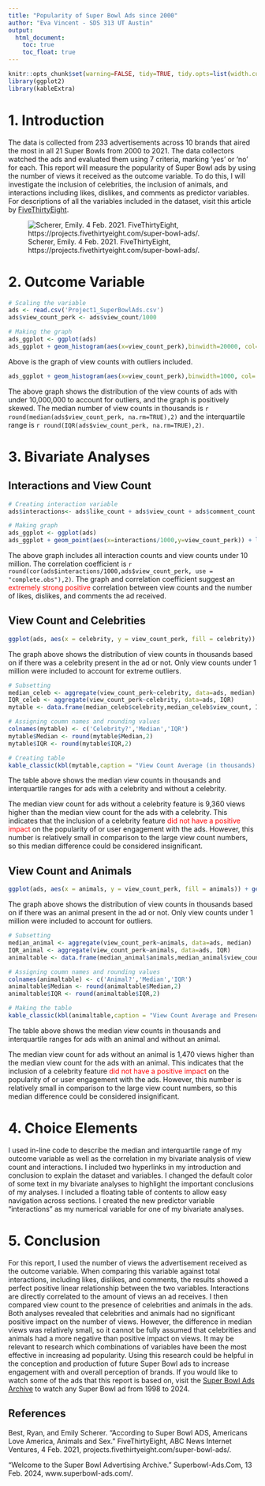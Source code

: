 ```yaml
---
title: "Popularity of Super Bowl Ads since 2000"
author: "Eva Vincent - SDS 313 UT Austin"
output:
  html_document:
    toc: true
    toc_float: true
---
```

```r
knitr::opts_chunk$set(warning=FALSE, tidy=TRUE, tidy.opts=list(width.cutoff=60))
library(ggplot2)
library(kableExtra)
```


# 1. Introduction
The data is collected from 233 advertisements across 10 brands that aired the most in all 21 Super Bowls from 2000 to 2021. The data collectors watched the ads and evaluated them using 7 criteria, marking 'yes' or 'no' for each. This report will measure the popularity of Super Bowl ads by using the number of views it received as the outcome variable. To do this, I will investigate the inclusion of celebrities,  the inclusion of animals, and interactions including likes, dislikes, and comments as predictor variables. For descriptions of all the variables included in the dataset, visit this article by [FiveThirtyEight](https://projects.fivethirtyeight.com/super-bowl-ads/).

![Scherer, Emily. 4 Feb. 2021. FiveThirtyEight, https://projects.fivethirtyeight.com/super-bowl-ads/.](https://projects.fivethirtyeight.com/super-bowl-ads/images/SUPER-BOWL-ADS-Topper.png?v=7e5791e9)


# 2. Outcome Variable
```r
# Scaling the variable
ads <- read.csv('Project1_SuperBowlAds.csv')
ads$view_count_perk <- ads$view_count/1000

# Making the graph
ads_ggplot <- ggplot(ads)
ads_ggplot + geom_histogram(aes(x=view_count_perk),binwidth=20000, col='black',fill='dark green') + labs(title='View Count of Super Bowl Ads',x='Number of Views (in thousands)', y= 'Frequency') + scale_fill_brewer(type='qual',palette=2) + theme_classic()+theme(plot.title = element_text(hjust = 0.5)) 
```

Above is the graph of view counts with outliers included.


```r
ads_ggplot + geom_histogram(aes(x=view_count_perk),binwidth=1000, col='black',fill='dark green') + labs(title='View Count of Super Bowl Ads',x='Number of Views (in thousands)', y= 'Frequency') + scale_fill_brewer(type='qual',palette=2) + theme_classic() + xlim(c(0,10000)) +ylim(c(0,20))+theme(plot.title = element_text(hjust = 0.5)) 
```

The above graph shows the distribution of the view counts of ads with under 10,000,000 to account for outliers, and the graph is positively skewed. The median number of view counts in thousands is `r round(median(ads$view_count_perk, na.rm=TRUE),2)` and the interquartile range is `r round(IQR(ads$view_count_perk, na.rm=TRUE),2)`.

# 3. Bivariate Analyses

## Interactions and View Count
```r
# Creating interaction variable
ads$interactions<- ads$like_count + ads$view_count + ads$comment_count

# Making graph
ads_ggplot <- ggplot(ads)
ads_ggplot + geom_point(aes(x=interactions/1000,y=view_count_perk)) + labs(title='Interactions and View Count', x='Interaction Count (in thousands)',y='View Count (in thousands)') + theme_classic() + xlim(c(0,10000)) + ylim(c(0,10000))+theme(plot.title = element_text(hjust = 0.5)) 
```

The above graph includes all interaction counts and view counts under 10 million. The correlation coefficient is `r round(cor(ads$interactions/1000,ads$view_count_perk, use = "complete.obs"),2)`. The graph and correlation coefficient suggest an <span style="color: red;">extremely strong positive</span> correlation between view counts and the number of likes, dislikes, and comments the ad received.


## View Count and Celebrities
```r
ggplot(ads, aes(x = celebrity, y = view_count_perk, fill = celebrity)) + geom_boxplot() + coord_flip() + labs(title='View Count and Celebrities',x='Presence of Celebrity', y= 'View Count (in thousands)') +theme_classic() +ylim(c(0,1000))+theme(plot.title = element_text(hjust = 0.5)) 
```

The graph above shows the distribution of view counts in thousands based on if there was a celebrity present in the ad or not. Only view counts under 1 million were included to account for extreme outliers.

```r
# Subsetting
median_celeb <- aggregate(view_count_perk~celebrity, data=ads, median)
IQR_celeb <- aggregate(view_count_perk~celebrity, data=ads, IQR)
mytable <- data.frame(median_celeb$celebrity,median_celeb$view_count, IQR_celeb$view_count)

# Assigning coumn names and rounding values
colnames(mytable) <- c('Celebrity?','Median','IQR')
mytable$Median <- round(mytable$Median,2)
mytable$IQR <- round(mytable$IQR,2)

# Creating table
kable_classic(kbl(mytable,caption = "View Count Average (in thousands) and Presence of Celebrity"),full_width = FALSE)
```
The table above shows the median view counts in thousands and interquartile ranges for ads with a celebrity and without a celebrity.

The median view count for ads without a celebrity feature is 9,360 views higher than the median view count for the ads with a celebrity. This indicates that the inclusion of a celebrity feature <span style="color: red;">did not have a positive impact</span> on the popularity of or user engagement with the ads. However, this number is relatively small in comparison to the large view count numbers, so this median difference could be considered insignificant.



## View Count and Animals
```r
ggplot(ads, aes(x = animals, y = view_count_perk, fill = animals)) + geom_boxplot() + coord_flip() + labs(title='View Count and Animals',x='Presence of Animals', y= 'View Count (in thousands') + theme_classic()+ ylim(c(0,1000))+theme(plot.title = element_text(hjust = 0.5)) 
```

The graph above shows the distribution of view counts in thousands based on if there was an animal present in the ad or not. Only view counts under 1 million were included to account for outliers.

```r
# Subsetting
median_animal <- aggregate(view_count_perk~animals, data=ads, median)
IQR_animal <- aggregate(view_count_perk~animals, data=ads, IQR)
animaltable <- data.frame(median_animal$animals,median_animal$view_count, IQR_animal$view_count)

# Assigning coumn names and rounding values
colnames(animaltable) <- c('Animal?','Median','IQR')
animaltable$Median <- round(animaltable$Median,2)
animaltable$IQR <- round(animaltable$IQR,2)

# Making the table
kable_classic(kbl(animaltable,caption = "View Count Average and Presence of Animal"),full_width = FALSE)

```
The table above shows the median view counts in thousands and interquartile ranges for ads with an animal and without an animal.

The median view count for ads without an animal is 1,470 views higher than the median view count for the ads with an animal. This indicates that the inclusion of a celebrity feature <span style="color: red;">did not have a positive impact</span> on the popularity of or user engagement with the ads. However, this number is relatively small in comparison to the large view count numbers, so this median difference could be considered insignificant.


# 4. Choice Elements
I used in-line code to describe the median and interquartile range of my outcome variable as well as the correlation in my bivariate analysis of view count and interactions. I included two hyperlinks in my introduction and conclusion to explain the dataset and variables. I changed the default color of some text in my bivariate analyses to highlight the important conclusions of my analyses. I included a floating table of contents to allow easy navigation across sections. I created the new predictor variable "interactions" as my numerical variable for one of my bivariate analyses.


# 5. Conclusion
For this report, I used the number of views the advertisement received as the outcome variable. When comparing this variable against total interactions, including likes, dislikes, and comments, the results showed a perfect positive linear relationship between the two variables. Interactions are directly correlated to the amount of views an ad receives. I then compared view count to the presence of celebrities and animals in the ads. Both analyses revealed that celebrities and animals had no significant positive impact on the number of views. However, the difference in median views was relatively small, so it cannot be fully assumed that celebrities and animals had a more negative than positive impact on views. It may be relevant to research which combinations of variables have been the most effective in increasing ad popularity. Using this research could be helpful in the conception and production of future Super Bowl ads to increase engagement with and overall perception of brands. If you would like to watch some of the ads that this report is based on, visit the [Super Bowl Ads Archive](https://www.superbowl-ads.com/) to watch any Super Bowl ad from 1998 to 2024.

## References
Best, Ryan, and Emily Scherer. “According to Super Bowl ADS, Americans Love America, Animals and Sex.” FiveThirtyEight, ABC News Internet Ventures, 4 Feb. 2021, projects.fivethirtyeight.com/super-bowl-ads/. 

“Welcome to the Super Bowl Advertising Archive.” Superbowl-Ads.Com, 13 Feb. 2024, www.superbowl-ads.com/. 



